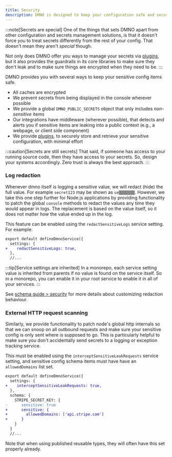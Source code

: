 ```yaml
---
title: Security
description: DMNO is designed to keep your configuration safe and secure while maintaining simplicity and developer experience.
---
```



:::note[Secrets are special]
One of the things that sets DMNO apart from other configuration and secrets management solutions, is that it doesn't force you to treat secrets differently from the rest of your config. That doesn't mean they aren't _special_ though. 

Not only does DMNO offer you ways to manage your secrets via [plugins](/docs/plugins/overview/), but it also provides the guardrails in its core libraries to make sure they don't leak and to make sure things are encrypted when they need to be. 
:::

DMNO provides you with several ways to keep your sensitive config items safe. 

- All caches are encrypted 
- We prevent secrets from being displayed in the console wherever possible
- We provide a global `DMNO_PUBLIC_SECRETS` object that only includes _non-sensitive_ items
- Our integrations have middleware (wherever possible), that detects and alerts you if sensitive items are leaking into a public context (e.g., a webpage, or client side component)
- We provide [plugins](/docs/plugins/overview/), to securely store and retrieve your sensitive configuration, with minimal effort

:::caution[Secrets are still secrets]
That said, if someone has access to your running source code, then they have access to your secrets. So, design your systems accordingly.  Zero trust is always the best approach. 
:::


### Log redaction

Whenever dmno itself is logging a sensitive value, we will redact (hide) the full value. For example `secret123` may be shown as `se▒▒▒▒▒▒▒`. However, we take this one step further for Node.js applications by providing functionality to patch the global `console` methods to redact the values any time they would appear in logs. The replacement is based on the value itself, so it does not matter _how_ the value ended up in the log.

This feature can be enabled using the `redactSensitiveLogs` service setting. For example:

```diff lang="ts" title=".dmno/config.mts"
export default defineDmnoService({
  settings: {
+    redactSensitiveLogs: true,
  },
  //...
```

:::tip[Service settings are inherited]
In a monorepo, each service setting value is inherited from parents if no value is found on the service itself. So in a monorepo, you can enable it in your root service to enable it in all of your services.
:::

See [schema guide > security](/docs/guides/schema/#secrets--security) for more details about customizing redaction behaviour.


### External HTTP request scanning

Similarly, we provide functionality to patch node's global http internals so that we can snoop on all outbound requests and make sure your sensitive config is only sent where is supposed to go. This is particularly helpful to make sure you don't accidentally send secrets to a logging or exception tracking service.

This must be enabled using the `interceptSensitiveLeakRequests` service setting, and sensitive config schema items must have have an `allowedDomains` list set.

```diff lang="ts" title=".dmno/config.mts"
export default defineDmnoService({
  settings: {
+    interceptSensitiveLeakRequests: true,
  },
  schema: {
    STRIPE_SECRET_KEY: {
-      sensitive: true
+      sensitive: {
+        allowedDomains: ['api.stripe.com']
+      }
    }
  }
  //...
```

Note that when using published reusable types, they will often have this set properly already.

